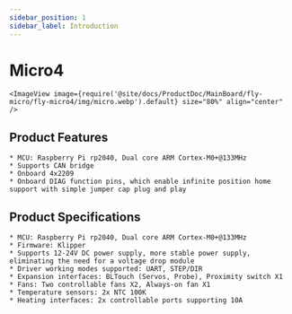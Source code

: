 ```yaml
---
sidebar_position: 1
sidebar_label: Introduction
---
```




# Micro4

    <ImageView image={require('@site/docs/ProductDoc/MainBoard/fly-micro/fly-micro4/img/micro.webp').default} size="80%" align="center" />

## Product Features

    * MCU: Raspberry Pi rp2040, Dual core ARM Cortex-M0+@133MHz
    * Supports CAN bridge
    * Onboard 4x2209
    * Onboard DIAG function pins, which enable infinite position home support with simple jumper cap plug and play

## Product Specifications

    * MCU: Raspberry Pi rp2040, Dual core ARM Cortex-M0+@133MHz
    * Firmware: Klipper
    * Supports 12-24V DC power supply, more stable power supply, eliminating the need for a voltage drop module
    * Driver working modes supported: UART, STEP/DIR
    * Expansion interfaces: BLTouch (Servos, Probe), Proximity switch X1
    * Fans: Two controllable fans X2, Always-on fan X1
    * Temperature sensors: 2x NTC 100K
    * Heating interfaces: 2x controllable ports supporting 10A